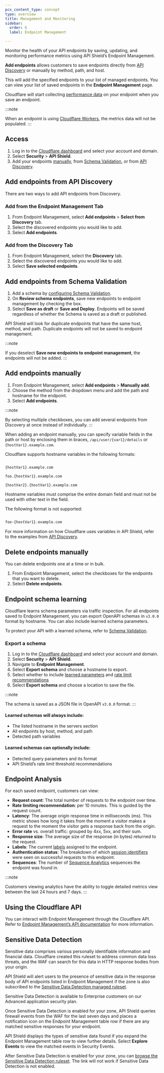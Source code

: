 ```yaml
---
pcx_content_type: concept
type: overview
title: Management and Monitoring
sidebar:
  order: 6
  label: Endpoint Management

---
```



<Plan type="all" />

Monitor the health of your <GlossaryTooltip term="API endpoint">API endpoints</GlossaryTooltip> by saving, updating, and monitoring performance metrics using API Shield’s Endpoint Management.

**Add endpoints** allows customers to save endpoints directly from [API Discovery](/api-shield/security/api-discovery/) or manually by method, path, and host.

This will add the specified endpoints to your list of managed endpoints. You can view your list of saved endpoints in the **Endpoint Management** page.

Cloudflare will start collecting [performance data](/api-shield/management-and-monitoring/#endpoint-performance-analysis) on your endpoint when you save an endpoint.

:::note

When an endpoint is using [Cloudflare Workers](/workers/), the metrics data will not be populated.
:::

## Access

1. Log in to the [Cloudflare dashboard](https://dash.cloudflare.com/login) and select your account and domain.
2. Select **Security** > **API Shield**.
3. Add your endpoints [manually](#add-endpoints-manually), from [Schema Validation](#add-endpoints-from-schema-validation), or from [API Discovery](#add-endpoints-from-api-discovery).

## Add endpoints from API Discovery

There are two ways to add API endpoints from Discovery.

### Add from the Endpoint Management Tab

1. From Endpoint Management, select **Add endpoints** > **Select from Discovery** tab.
2. Select the discovered endpoints you would like to add.
3. Select **Add endpoints**.

### Add from the Discovery Tab

1. From Endpoint Management, select the **Discovery** tab.
2. Select the discovered endpoints you would like to add.
3. Select **Save selected endpoints**.

## Add endpoints from Schema Validation

1. Add a schema by [configuring Schema Validation](/api-shield/security/schema-validation/).
2. On **Review schema endpoints**, save new endpoints to endpoint management by checking the box.
3. Select **Save as draft** or **Save and Deploy**. Endpoints will be saved regardless of whether the Schema is saved as a draft or published.

API Shield will look for duplicate endpoints that have the same host, method, and path. Duplicate endpoints will not be saved to endpoint management.

:::note

If you deselect **Save new endpoints to endpoint management**, the endpoints will not be added.
:::

## Add endpoints manually

1. From Endpoint Management, select **Add endpoints** > **Manually add**.
2. Choose the method from the dropdown menu and add the path and hostname for the endpoint.
3. Select **Add endpoints**.

:::note

By selecting multiple checkboxes, you can add several endpoints from Discovery at once instead of individually.
:::

When adding an endpoint manually, you can specify variable fields in the path or host by enclosing them in braces, `/api/user/{var1}/details` or `{hostVar1}.example.com`.

Cloudflare supports hostname variables in the following formats:

```txt

{hostVar1}.example.com

foo.{hostVar1}.example.com

{hostVar2}.{hostVar1}.example.com
```

Hostname variables must comprise the entire domain field and must not be used with other text in the field.

The following format is not supported:

```txt

foo-{hostVar1}.example.com
```

For more information on how Cloudflare uses variables in API Shield, refer to the examples from [API Discovery](/api-shield/security/api-discovery/).

## Delete endpoints manually

You can delete endpoints one at a time or in bulk.

1. From Endpoint Management, select the checkboxes for the endpoints that you want to delete.
2. Select **Delete endpoints**.

## Endpoint schema learning

Cloudflare learns schema parameters via traffic inspection. For all endpoints saved to Endpoint Management, you can export OpenAPI schemas in `v3.0.0` format by hostname. You can also include learned schema parameters.

To protect your API with a learned schema, refer to [Schema Validation](/api-shield/security/schema-validation/#add-validation-by-applying-a-learned-schema-to-an-entire-hostname).

### Export a schema

1. Log in to the [Cloudflare dashboard](https://dash.cloudflare.com/) and select your account and domain.
2. Select **Security** > **API Shield**.
3. Navigate to **Endpoint Management**.
4. Select **Export schema** and choose a hostname to export.
5. Select whether to include [learned parameters](/api-shield/management-and-monitoring/#learned-schemas-will-always-include) and [rate limit recommendations](/api-shield/security/volumetric-abuse-detection/)
6. Select **Export schema** and choose a location to save the file.

:::note

The schema is saved as a JSON file in OpenAPI `v3.0.0` format.
:::

#### Learned schemas will always include:

- The listed hostname in the servers section
- All endpoints by host, method, and path
- Detected path variables

#### Learned schemas can optionally include:

- Detected query parameters and its format
- API Shield’s rate limit threshold recommendations

## Endpoint Analysis

For each saved endpoint, customers can view:

- **Request count**: The total number of requests to the endpoint over time.
- **Rate limiting recommendation**: per 10 minutes. This is guided by the request count.
- **Latency**: The average origin response time in milliseconds (ms). This metric shows how long it takes from the moment a visitor makes a request to the moment the visitor gets a response back from the origin.
- **Error rate** vs. overall traffic: grouped by 4xx, 5xx, and their sum.
- **Response size**: The average size of the response (in bytes) returned to the request.
- **Labels**: The current [labels](/api-shield/management-and-monitoring/endpoint-labels/) assigned to the endpoint.
- **Authentication status**: The breakdown of which [session identifiers](/api-shield/get-started/#session-identifiers) were seen on successful requests to this endpoint.
- **Sequences**: The number of [Sequence Analytics](/api-shield/security/sequence-analytics/) sequences the endpoint was found in.

:::note

Customers viewing analytics have the ability to toggle detailed metrics view between the last 24 hours and 7 days.
:::

## Using the Cloudflare API

You can interact with Endpoint Management through the Cloudflare API. Refer to [Endpoint Management’s API documentation](/api/resources/api_gateway/subresources/discovery/subresources/operations/methods/list/) for more information.

## Sensitive Data Detection

Sensitive data comprises various personally identifiable information and financial data. Cloudflare created this ruleset to address common data loss threats, and the WAF can search for this data in HTTP response bodies from your origin.

API Shield will alert users to the presence of sensitive data in the response body of API endpoints listed in Endpoint Management if the zone is also subscribed to the [Sensitive Data Detection managed ruleset](/waf/managed-rules/reference/sensitive-data-detection/).

Sensitive Data Detection is available to Enterprise customers on our Advanced application security plan.

Once Sensitive Data Detection is enabled for your zone, API Shield queries firewall events from the WAF for the last seven days and places a notification icon on the Endpoint Management table row if there are any matched sensitive responses for your endpoint.

API Shield displays the types of sensitive data found if you expand the Endpoint Management table row to view further details. Select **Explore Events** to view the matched events in Security Events.

After Sensitive Data Detection is enabled for your zone, you can [browse the Sensitive Data Detection ruleset](https://dash.cloudflare.com/?to=/:account/:zone/security/data/ruleset/e22d83c647c64a3eae91b71b499d988e/rules). The link will not work if Sensitive Data Detection is not enabled.
